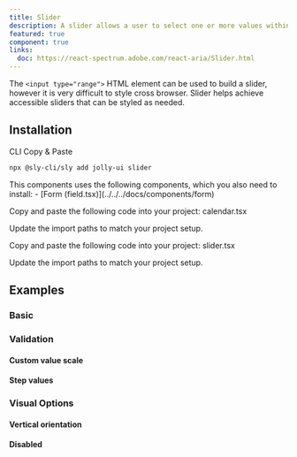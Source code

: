 ```yaml
---
title: Slider
description: A slider allows a user to select one or more values within a range.
featured: true
component: true
links:
  doc: https://react-spectrum.adobe.com/react-aria/Slider.html
---
```


The `<input type="range">` HTML element can be used to build a slider, however it is very difficult to style cross browser. Slider helps achieve accessible sliders that can be styled as needed.

<ComponentPreview name="slider-demo" />

## Installation

<Tabs defaultValue="cli">

<TabsList>
  <TabsTrigger value="cli">CLI</TabsTrigger>
  <TabsTrigger value="manual">Copy & Paste</TabsTrigger>
</TabsList>

<TabsContent value="cli">

```bash
npx @sly-cli/sly add jolly-ui slider
```

</TabsContent>

<TabsContent value="manual">

<Steps>

<Steps>

<Step>
  This components uses the following components, which you also need to install:
  - [Form (field.tsx)](../../../docs/components/form)
</Step>

<Step>Copy and paste the following code into your project: calendar.tsx</Step>

<ComponentSource name="calendar" />

<Step>Update the import paths to match your project setup.</Step>

</Steps>

<Step>Copy and paste the following code into your project: slider.tsx</Step>

<ComponentSource name="slider" />

<Step>Update the import paths to match your project setup.</Step>

</Steps>

</TabsContent>

</Tabs>

## Examples

### Basic

<ComponentPreview name="slider-demo" />

### Validation

#### Custom value scale

<ComponentPreview name="slider-values" />

#### Step values

<ComponentPreview name="slider-step-values" />

### Visual Options

#### Vertical orientation

<ComponentPreview name="slider-vertical" />

#### Disabled

<ComponentPreview name="slider-disabled" />
